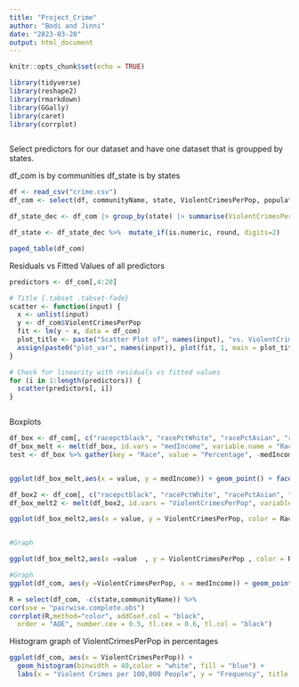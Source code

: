 ```yaml
---
title: "Project_Crime"
author: "Bodi and Jinni"
date: "2023-03-20"
output: html_document
---
```


```r
knitr::opts_chunk$set(echo = TRUE)
```

```r
library(tidyverse)
library(reshape2)
library(rmarkdown)
library(GGally)
library(caret)
library(corrplot)
```

```r


```

Select predictors for our dataset and have one dataset that is groupped by states. 

df_com is by communities 
df_state is by states 

```r
df <- read_csv("crime.csv")
df_com <- select(df, communityName, state, ViolentCrimesPerPop, population, racepctblack, racePctWhite, racePctAsian, racePctHisp, agePct12t21, agePct12t29, agePct16t24, agePct65up, medIncome, PctPopUnderPov, PctNotHSGrad, PctUnemployed, TotalPctDiv, PctKidsBornNeverMar, RentMedian, PctForeignBorn )

df_state_dec <- df_com |> group_by(state) |> summarise(ViolentCrimesPerPop = mean(ViolentCrimesPerPop,na.rm = TRUE), population = sum(population), racepctblack = mean(racepctblack), racePctWhite = mean(racePctWhite), racePctAsian = mean(racePctAsian), racePctHisp = mean(racePctHisp), agePct12t21 = mean(agePct12t21), agePct12t29 = mean(agePct12t29), agePct16t24 = mean(agePct16t24), agePct65up = mean(agePct65up), medIncome = mean(medIncome), PctPopUnderPov = mean(PctPopUnderPov), PctNotHSGrad = mean(PctNotHSGrad), PctUnemployed = mean(PctUnemployed), TotalPctDiv = mean(TotalPctDiv), PctKidsBornNeverMar = mean(PctKidsBornNeverMar), RentMedian = mean(RentMedian), PctForeignBorn = mean(PctForeignBorn))

df_state <- df_state_dec %>%  mutate_if(is.numeric, round, digits=2)

paged_table(df_com)

```

Residuals vs Fitted Values of all predictors 
```r
predictors <- df_com[,4:20]

# Title {.tabset .tabset-fade}
scatter <- function(input) {
  x <- unlist(input)
  y <- df_com$ViolentCrimesPerPop
  fit <- lm(y ~ x, data = df_com)
  plot_title <- paste("Scatter Plot of", names(input), "vs. ViolentCrimesPerPop")
  assign(paste0("plot_var", names(input)), plot(fit, 1, main = plot_title))
}

# Check for linearity with residuals vs fitted values
for (i in 1:length(predictors)) {
  scatter(predictors[, i])
}
```

```r


```


Boxplots
```r

df_box <- df_com[, c("racepctblack", "racePctWhite", "racePctAsian", "racePctHisp", "medIncome")]
df_box_melt <- melt(df_box, id.vars = "medIncome", variable.name = "Race")
test <- df_box %>% gather(key = "Race", value = "Percentage", -medIncome)


ggplot(df_box_melt,aes(x = value, y = medIncome)) + geom_point() + facet_wrap(~ Race) + labs(title = "Median income vs Race Percentage") + xlab("Race Percentage") + ylab("Median Income")

df_box2 <- df_com[, c("racepctblack", "racePctWhite", "racePctAsian", "racePctHisp", "ViolentCrimesPerPop")]
df_box_melt2 <- melt(df_box2, id.vars = "ViolentCrimesPerPop", variable.name = "Race")

ggplot(df_box_melt2,aes(x = value, y = ViolentCrimesPerPop, color = Race)) + geom_point() + facet_wrap(~ Race) + labs(title = "Median income vs Race Percentage") + xlab("Race Percentage") + ylab("Median Income")


#Graph

ggplot(df_box_melt2,aes(x =value  , y = ViolentCrimesPerPop , color = Race)) + geom_point() + geom_smooth(method = "lm", color = "black", size = 0.5, alpha = 0.5) +  facet_wrap(~ Race) + labs(title = "ViolentCrimesPerPop vs Race Percentage") + ylab("ViolentCrimesPerPop") + xlab("Race Percentage") + theme(legend.position = "none")

#Graph
ggplot(df_com, aes(y =ViolentCrimesPerPop, x = medIncome)) + geom_point() + geom_smooth() + labs(title = "Median Income vs Violent Crimes per 100K people")

```

```r
R = select(df_com, -c(state,communityName)) %>% 
cor(use = "pairwise.complete.obs")
corrplot(R,method="color", addCoef.col = "black",
  order = "AOE", number.cex = 0.5, tl.cex = 0.6, tl.col = "black")

```

Histogram graph of ViolentCrimesPerPop in percentages
```r

ggplot(df_com, aes(x = ViolentCrimesPerPop)) +
  geom_histogram(binwidth = 40,color = "white", fill = "blue") +
  labs(x = "Violent Crimes per 100,000 People", y = "Frequency", title = "Frequency of Crime cases for all communities")
```

```r


```
